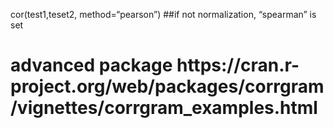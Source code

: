 cor(test1,teset2, method="pearson") ##if not normalization, "spearman" is set

# advanced package https://cran.r-project.org/web/packages/corrgram/vignettes/corrgram_examples.html
